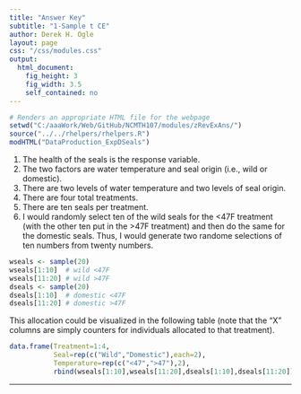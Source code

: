 ```yaml
---
title: "Answer Key"
subtitle: "1-Sample t CE"
author: Derek H. Ogle
layout: page
css: "/css/modules.css"
output:
  html_document:
    fig_height: 3
    fig_width: 3.5
    self_contained: no
---
```


```r
# Renders an appropriate HTML file for the webpage
setwd("C:/aaaWork/Web/GitHub/NCMTH107/modules/zRevExAns/")
source("../../rhelpers/rhelpers.R")
modHTML("DataProduction_ExpDSeals")
```

1. The health of the seals is the response variable.
1. The two factors are water temperature and seal origin (i.e., wild or domestic).
1. There are two levels of water temperature and two levels of seal origin.
1. There are four total treatments.
1. There are ten seals per treatment.
1. I would randomly select ten of the wild seals for the <47F treatment (with the other ten put in the >47F treatment) and then do the same for the domestic seals. Thus, I would generate two randome selections of ten numbers from twenty numbers.
```r
wseals <- sample(20)
wseals[1:10]  # wild <47F
wseals[11:20] # wild >47F
dseals <- sample(20)
dseals[1:10]  # domestic <47F
dseals[11:20] # domestic >47F
```

This allocation could be visualized in the following table (note that the "X" columns are simply counters for individuals allocated to that treatment).
```r
data.frame(Treatment=1:4,
           Seal=rep(c("Wild","Domestic"),each=2),
           Temperature=rep(c("<47",">47"),2),
           rbind(wseals[1:10],wseals[11:20],dseals[1:10],dseals[11:20]))
```



----
